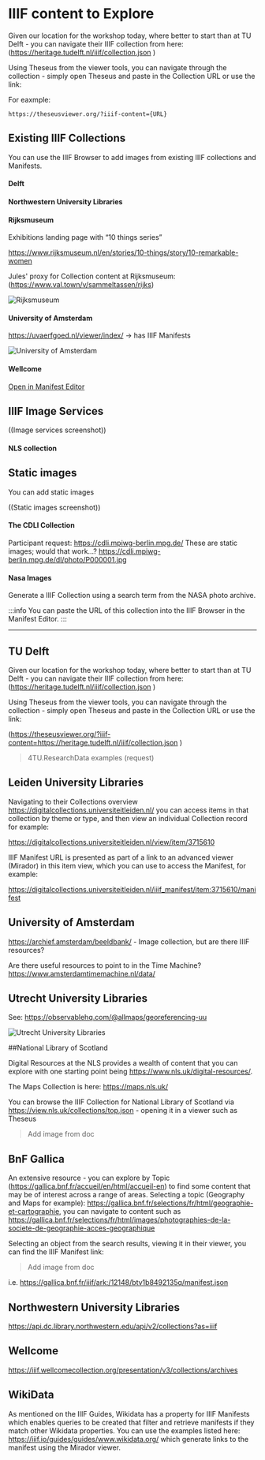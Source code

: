 
# IIIF content to Explore

Given our location for the workshop today, where better to start than at TU Delft - you can navigate their IIIF collection from here: (https://heritage.tudelft.nl/iiif/collection.json )

Using Theseus from the viewer tools, you can navigate through the collection - simply open Theseus and paste in the Collection URL or use the link:

For eaxmple:

```
https://theseusviewer.org/?iiif-content={URL}
```

<TheseusLink href="https://heritage.tudelft.nl/iiif/collection.json" />

## Existing IIIF Collections

You can use the IIIF Browser to add images from existing IIIF collections and Manifests.

#### Delft

<TheseusLink href="https://heritage.tudelft.nl/iiif/collection.json" label="TUDelft" />

#### Northwestern University Libraries

<TheseusLink
  href="https://api.dc.library.northwestern.edu/api/v2/collections?as=iiif"
  label="Northwestern University Libraries"
/>

#### Rijksmuseum

Exhibitions landing page with “10 things series”

https://www.rijksmuseum.nl/en/stories/10-things/story/10-remarkable-women

Jules' proxy for Collection content at Rijksmuseum: (https://www.val.town/v/sammeltassen/rijks)

![Rijksmuseum](/rijksmuseum.png)

<Rijksmuseum />

#### University of Amsterdam

https://uvaerfgoed.nl/viewer/index/ -> has IIIF Manifests

![University of Amsterdam](/uvaerfgoed.png)

#### Wellcome

<TheseusLink
  href="https://iiif.wellcomecollection.org/presentation/v3/collections/archives"
  label="Wellcome Collection"
/>

[Open in Manifest Editor](https://manifest-editor.digirati.services/share?action=preview&iiif-content=https://digirati-co-uk.github.io/wunder.json)

## IIIF Image Services

((Image services screenshot))

####

#### NLS collection

## Static images

You can add static images

((Static images screenshot))

#### The CDLI Collection

Participant request: https://cdli.mpiwg-berlin.mpg.de/
These are static images; would that work…?
https://cdli.mpiwg-berlin.mpg.de/dl/photo/P000001.jpg

#### Nasa Images

Generate a IIIF Collection using a search term from the NASA photo archive.

<NasaProxy />

:::info
You can paste the URL of this collection into the IIIF Browser in the Manifest Editor.
:::

---

## TU Delft

Given our location for the workshop today, where better to start than at TU Delft - you can navigate their IIIF collection from here: (https://heritage.tudelft.nl/iiif/collection.json )

Using Theseus from the viewer tools, you can navigate through the collection - simply open Theseus and paste in the Collection URL or use the link:

(https://theseusviewer.org/?iiif-content=https://heritage.tudelft.nl/iiif/collection.json )

> 4TU.ResearchData examples (request)

## Leiden University Libraries

Navigating to their Collections overview https://digitalcollections.universiteitleiden.nl/ you can access items in that collection by theme or type, and then view an individual Collection record for example:

https://digitalcollections.universiteitleiden.nl/view/item/3715610

IIIF Manifest URL is presented as part of a link to an advanced viewer (Mirador) in this item view, which you can use to access the Manifest, for example:

https://digitalcollections.universiteitleiden.nl/iiif_manifest/item:3715610/manifest

## University of Amsterdam

https://archief.amsterdam/beeldbank/ - Image collection, but are there IIIF resources?

Are there useful resources to point to in the Time Machine? https://www.amsterdamtimemachine.nl/data/

## Utrecht University Libraries

See: https://observablehq.com/@allmaps/georeferencing-uu

![Utrecht University Libraries](/utrecht.png)

##National Library of Scotland

Digital Resources at the NLS provides a wealth of content that you can explore with one starting point being https://www.nls.uk/digital-resources/.

The Maps Collection is here: https://maps.nls.uk/

You can browse the IIIF Collection for National Library of Scotland via https://view.nls.uk/collections/top.json - opening it in a viewer such as Theseus

> Add image from doc

## BnF Gallica

An extensive resource - you can explore by Topic (https://gallica.bnf.fr/accueil/en/html/accueil-en) to find some content that may be of interest across a range of areas. Selecting a topic (Geography and Maps for example): https://gallica.bnf.fr/selections/fr/html/geographie-et-cartographie, you can navigate to content such as https://gallica.bnf.fr/selections/fr/html/images/photographies-de-la-societe-de-geographie-acces-geographique

Selecting an object from the search results, viewing it in their viewer, you can find the IIIF Manifest link:

> Add image from doc

i.e. https://gallica.bnf.fr/iiif/ark:/12148/btv1b8492135q/manifest.json

## Northwestern University Libraries

https://api.dc.library.northwestern.edu/api/v2/collections?as=iiif

## Wellcome

https://iiif.wellcomecollection.org/presentation/v3/collections/archives

## WikiData

As mentioned on the IIIF Guides, Wikidata has a property for IIIF Manifests which enables queries to be created that filter and retrieve manifests if they match other Wikidata properties. You can use the examples listed here: https://iiif.io/guides/guides/www.wikidata.org/ which generate links to the manifest using the Mirador viewer.
